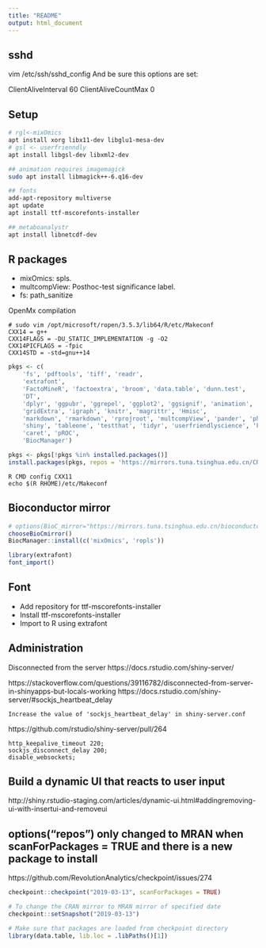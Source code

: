 ```yaml
---
title: "README"
output: html_document
---
```



## sshd

vim /etc/ssh/sshd_config
And be sure this options are set:

ClientAliveInterval 60
ClientAliveCountMax 0


## Setup

```sh
# rgl<-mixOmics
apt install xorg libx11-dev libglu1-mesa-dev
# gsl <- userfrienndly
apt install libgsl-dev libxml2-dev

## animation requires imagemagick
sudo apt install libmagick++-6.q16-dev

## fonts
add-apt-repository multiverse
apt update
apt install ttf-mscorefonts-installer

## metaboanalystr
apt install libnetcdf-dev
```

## R packages

- mixOmics: spls.
- multcompView: Posthoc-test significance label.
- fs: path_sanitize

OpenMx compilation 

```
# sudo vim /opt/microsoft/ropen/3.5.3/lib64/R/etc/Makeconf
CXX14 = g++
CXX14FLAGS = -DU_STATIC_IMPLEMENTATION -g -O2
CXX14PICFLAGS = -fpic
CXX14STD = -std=gnu++14
```


```r

pkgs <- c(
    'fs', 'pdftools', 'tiff', 'readr',
    'extrafont',
    'FactoMineR', 'factoextra', 'broom', 'data.table', 'dunn.test',
    'DT', 
    'dplyr', 'ggpubr', 'ggrepel', 'ggplot2', 'ggsignif', 'animation',
    'gridExtra', 'igraph', 'knitr', 'magrittr', 'Hmisc',
    'markdown', 'rmarkdown', 'rprojroot', 'multcompView', 'pander', 'pheatmap',
    'shiny', 'tableone', 'testthat', 'tidyr', 'userfriendlyscience', 'FSA',
    'caret', 'pROC',
    'BiocManager')

pkgs <- pkgs[!pkgs %in% installed.packages()]
install.packages(pkgs, repos = 'https://mirrors.tuna.tsinghua.edu.cn/CRAN')
```

```shell
R CMD config CXX11
echo $(R RHOME)/etc/Makeconf
```

## Bioconductor mirror

```r
# options(BioC_mirror="https://mirrors.tuna.tsinghua.edu.cn/bioconductor")
chooseBioCmirror()
BiocManager::install(c('mixOmics', 'ropls'))

library(extrafont)
font_import()
```



## Font

- Add repository for ttf-mscorefonts-installer 
- Install ttf-mscorefonts-installer 
- Import to R using extrafont

## Administration

Disconnected from the server
https://docs.rstudio.com/shiny-server/

https://stackoverflow.com/questions/39116782/disconnected-from-server-in-shinyapps-but-locals-working
https://docs.rstudio.com/shiny-server/#sockjs_heartbeat_delay

```
Increase the value of 'sockjs_heartbeat_delay' in shiny-server.conf 
```

https://github.com/rstudio/shiny-server/pull/264

```
http_keepalive_timeout 220;
sockjs_disconnect_delay 200;
disable_websockets;
```

## Build a dynamic UI that reacts to user input

http://shiny.rstudio-staging.com/articles/dynamic-ui.html#addingremoving-ui-with-insertui-and-removeui


## options("repos") only changed to MRAN when scanForPackages = TRUE and there is a new package to install

https://github.com/RevolutionAnalytics/checkpoint/issues/274

```r
checkpoint::checkpoint("2019-03-13", scanForPackages = TRUE)

# To change the CRAN mirror to MRAN mirror of specified date
checkpoint::setSnapshot("2019-03-13")

# Make sure that packages are loaded from checkpoint directory
library(data.table, lib.loc = .libPaths()[1])
```


